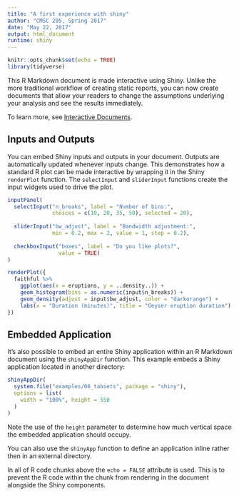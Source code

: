 ```yaml
---
title: "A first experience with shiny"
author: "CMSC 205, Spring 2017"
date: "May 22, 2017"
output: html_document
runtime: shiny
---
```


```r
knitr::opts_chunk$set(echo = TRUE)
library(tidyverse)
```

This R Markdown document is made interactive using Shiny. Unlike the more traditional workflow of creating static reports, you can now create documents that allow your readers to change the assumptions underlying your analysis and see the results immediately. 

To learn more, see [Interactive Documents](http://rmarkdown.rstudio.com/authoring_shiny.html).

## Inputs and Outputs

You can embed Shiny inputs and outputs in your document. Outputs are automatically updated whenever inputs change.  This demonstrates how a standard R plot can be made interactive by wrapping it in the Shiny `renderPlot` function. The `selectInput` and `sliderInput` functions create the input widgets used to drive the plot.

```r
inputPanel(
  selectInput("n_breaks", label = "Number of bins:",
              choices = c(10, 20, 35, 50), selected = 20),
  
  sliderInput("bw_adjust", label = "Bandwidth adjustment:",
              min = 0.2, max = 2, value = 1, step = 0.2),
  
  checkboxInput("boxes", label = "Do you like plots?",
                value = TRUE)
)

renderPlot({
  faithful %>%
    ggplot(aes(x = eruptions, y = ..density..)) +
    geom_histogram(bins = as.numeric(input$n_breaks)) +
    geom_density(adjust = input$bw_adjust, color = "darkorange") +
    labs(x = "Duration (minutes)", title = "Geyser eruption duration")
})
```

## Embedded Application

It's also possible to embed an entire Shiny application within an R Markdown document using the `shinyAppDir` function. This example embeds a Shiny application located in another directory:

```r
shinyAppDir(
  system.file("examples/06_tabsets", package = "shiny"),
  options = list(
    width = "100%", height = 550
  )
)
```

Note the use of the `height` parameter to determine how much vertical space the embedded application should occupy.

You can also use the `shinyApp` function to define an application inline rather then in an external directory.

In all of R code chunks above the `echo = FALSE` attribute is used. This is to prevent the R code within the chunk from rendering in the document alongside the Shiny components.



